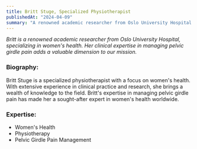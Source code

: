 ```yaml
---
title: Britt Stuge, Specialized Physiotherapist
publishedAt: "2024-04-09"
summary: "A renowned academic researcher from Oslo University Hospital specializing in women's health. Britt's clinical expertise in managing pelvic girdle pain adds a valuable dimension to our mission."
---
```


_Britt is a renowned academic researcher from Oslo University Hospital, specializing in women's health. Her clinical expertise in managing pelvic girdle pain adds a valuable dimension to our mission._

### Biography:

Britt Stuge is a specialized physiotherapist with a focus on women's health. With extensive experience in clinical practice and research, she brings a wealth of knowledge to the field. Britt's expertise in managing pelvic girdle pain has made her a sought-after expert in women's health worldwide.

### Expertise:

- Women's Health
- Physiotherapy
- Pelvic Girdle Pain Management
